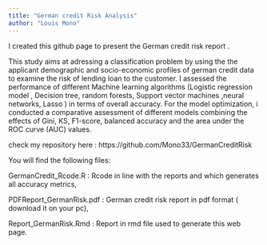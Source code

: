 ```yaml
---
title: "German credit Risk Analysis"
author: "Louis Mono"
---
```


I created this github page to present the German credit risk report .

This study aims at adressing a classification problem by using the the applicant demographic and socio-economic profiles of german credit data to examine the risk of lending loan to the customer. I assessed the performance of different Machine learning algorithms (Logistic regression model , Decision tree, random forests, Support vector machines ,neural networks, Lasso ) in terms of overall accuracy. For the model optimization, i conducted a comparative assessment of different models combining the effects of Gini, KS, F1-score, balanced accuracy and the area under the ROC curve (AUC) values.

check my repository here : https://github.com/Mono33/GermanCreditRisk


You will find the following files: 

GermanCredit_Rcode.R : Rcode in line with the reports and which generates all accuracy metrics,

PDFReport_GermanRisk.pdf :  German credit risk report in pdf format ( download it on your pc),

Report_GermanRisk.Rmd :  Report in rmd file used to generate this web page.


